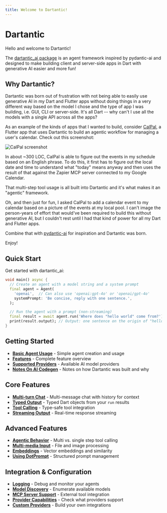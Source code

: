 ```yaml
---
title: Welcome to Dartantic!
---
```


# Dartantic

Hello and welcome to Dartantic!

The [dartantic_ai package](https://pub.dev/packages/dartantic_ai) is an agent
framework inspired by pydantic-ai and designed to make building client and
server-side apps in Dart with generative AI easier and more fun!

## Why Dartantic?

Dartantic was born out of frustration with not being able to easily use
generative AI in my Dart and Flutter apps without doing things in a very
different way based on the model I chose and the type of app I was building,
i.e. GUI, CLI or server-side. It's all Dart -- why can't I use all the models
with a single API across all the apps?

As an example of the kinds of apps that I wanted to build, consider
[CalPal](https://github.com/csells/calpal), a Flutter app that uses Dartantic to
build an agentic workflow for managing a user's calendar. Check out this
screenshot:

<Image src="/images/calpal.png" alt="CalPal screenshot" caption="CalPal in action" />

In about ~300 LOC, CalPal is able to figure out the events in my schedule based
on an English phrase. To do this, it first has to figure out the local date and
time to understand what "today" means anyway and then uses the result of that
against the Zapier MCP server connected to my Google Calendar.

That multi-step tool usage is all built into Dartantic and it's what makes it
an "agentic" framework.

Oh, and then just for fun, I asked CalPal to add a calendar event to my calendar
based on a picture of the events at my local pool. I can't image the
person-years of effort that would've been required to build this without
generative AI, but I couldn't rest until I had that kind of power for all my
Dart and Flutter apps.

Combine that with [pydantic-ai](https://ai.pydantic.dev/) for inspiration and
Dartantic was born.

Enjoy!

## Quick Start

Get started with dartantic_ai:

```dart
void main() async {
  // Create an agent with a model string and a system prompt
  final agent = Agent(
    'openai',  // Can also use 'openai:gpt-4o' or 'openai/gpt-4o'
    systemPrompt: 'Be concise, reply with one sentence.',
  );

  // Run the agent with a prompt (non-streaming)
  final result = await agent.run('Where does "hello world" come from?');
  print(result.output); // Output: one sentence on the origin of "hello world"
}
```

## Getting Started
- **[Basic Agent Usage](/basic-agent-usage)** - Simple agent creation and usage
- **[Features](/features)** - Complete feature overview
- **[Supported Providers](/supported-providers)** - Available AI model providers
- **[Notes On AI Codegen](/notes-on-ai-codegen)** - Notes on how Dartantic was
  built and why

## Core Features
- **[Multi-turn Chat](/multi-turn-chat)** - Multi-message chat with history for
  context
- **[Typed Output](/typed-output)** - Typed Dart objects from your `run` results
- **[Tool Calling](/tool-calling)** - Type-safe tool integration
- **[Streaming Output](/streaming-output)** - Real-time response streaming

## Advanced Features
- **[Agentic Behavior](/agentic-behavior)** - Multi vs. single step tool calling
- **[Multi-media Input](/multi-media-input)** - File and image processing
- **[Embeddings](/embeddings)** - Vector embeddings and similarity
- **[Using DotPrompt](/using-dotprompt)** - Structured prompt management

## Integration & Configuration
- **[Logging](/logging)** - Debug and monitor your agents
- **[Model Discovery](/model-discovery)** - Enumerate available models
- **[MCP Server Support](/mcp-support)** -
  External tool integration
- **[Provider Capabilities](/provider-capabilities)** - Check what providers
  support
- **[Custom Providers](/custom-providers)** - Build your own integrations